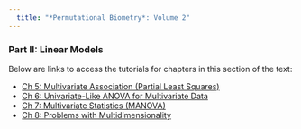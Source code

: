 ```yaml
---
  title: "*Permutational Biometry*: Volume 2"
---
```


### Part II: Linear Models

Below are links to access the tutorials for chapters in this section of the text: 

- [Ch 5: Multivariate Association (Partial Least Squares)](Tutorials/Fake.html)
- [Ch 6: Univariate-Like ANOVA for Multivariate Data](Tutorials/Fake.html)
- [Ch 7: Multivariate Statistics (MANOVA)](Tutorials/Fake.html)
- [Ch 8: Problems with Multidimensionality](Tutorials/Fake.html)